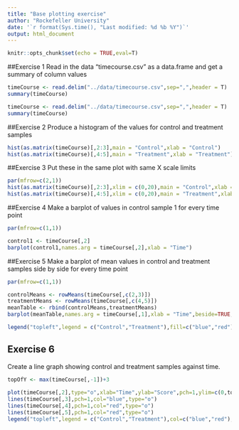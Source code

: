 ```yaml
---
title: "Base plotting exercise"
author: "Rockefeller University"
date: '`r format(Sys.time(), "Last modified: %d %b %Y")`'
output: html_document
---
```


```r
knitr::opts_chunk$set(echo = TRUE,eval=T)
```


##Exercise 1
Read in the data "timecourse.csv" as a data.frame and get a summary of column values

```r
timeCourse <- read.delim("../data/timecourse.csv",sep=",",header = T) 
summary(timeCourse)
```

```r
timeCourse <- read.delim("../data/timecourse.csv",sep=",",header = T) 
summary(timeCourse)
```

##Exercise 2
Produce a histogram of the values for control and treatment samples
```r
hist(as.matrix(timeCourse)[,2:3],main = "Control",xlab = "Control")
hist(as.matrix(timeCourse)[,4:5],main = "Treatment",xlab = "Treatment")
```

##Exercise 3
Put these in the same plot with same X scale limits
```r
par(mfrow=c(2,1))
hist(as.matrix(timeCourse)[,2:3],xlim = c(0,20),main = "Control",xlab = "Control")
hist(as.matrix(timeCourse)[,4:5],xlim = c(0,20),main = "Treatment",xlab = "Treatment")
```

##Exercise 4
Make a barplot of values in control sample 1 for every time point
```r
par(mfrow=c(1,1))

control1 <- timeCourse[,2]
barplot(control1,names.arg = timeCourse[,2],xlab = "Time")

```

##Exercise 5
Make a barplot of mean values in control and treatment samples side by side for every time point
```r
par(mfrow=c(1,1))

controlMeans <- rowMeans(timeCourse[,c(2,3)])
treatmentMeans <- rowMeans(timeCourse[,c(4,5)])
meanTable <- rbind(controlMeans,treatmentMeans)
barplot(meanTable,names.arg = timeCourse[,1],xlab = "Time",beside=TRUE,col=c("blue","red"))

legend("topleft",legend = c("Control","Treatment"),fill=c("blue","red"))

```

## Exercise 6
Create a line graph showing control and treatment samples against time.

```r
topOfY <- max(timeCourse[,-1])+3
 
plot(timeCourse[,2],type="o",xlab="Time",ylab="Score",pch=1,ylim=c(0,topOfY),col="blue") 
lines(timeCourse[,3],pch=1,col="blue",type="o") 
lines(timeCourse[,4],pch=1,col="red",type="o") 
lines(timeCourse[,5],pch=1,col="red",type="o") 
legend("topleft",legend = c("Control","Treatment"),col=c("blue","red"),lwd = 2)
```


